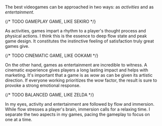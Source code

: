 The best videogames can be approached in two ways: as *activities* and as *entertainment*.

{/* TODO GAMEPLAY GAME, LIKE SEKIRO */}

As activities, games impart a rhythm to a player's thought process and physical actions. I think this is the essence to deep flow state and peak game design. It constitutes the instinctive feeling of satisfaction truly great games give.

{/* TODO CINEMATIC GAME, LIKE OOKAMI */}

On the other hand, games as entertainment are incredible to witness. A cinematic experience gives players a long lasting impact and helps with marketing. It's important that a game is as *wow* as can be given its artistic direction. If everyone working prioritizes the wow factor, the result is sure to provoke a strong emotional response.

{/* TODO BALANCED GAME, LIKE ZELDA */}

In my eyes, activity and entertainment are followed by flow and immersion. While flow stresses a player's brain, immersion calls for a relaxing time. I separate the two aspects in my games, pacing the gameplay to focus on one at a time.